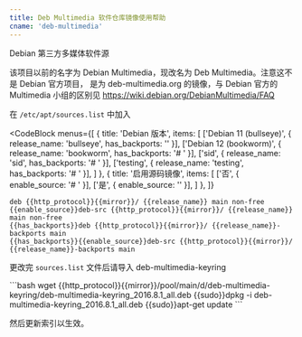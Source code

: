```yaml
---
title: Deb Multimedia 软件仓库镜像使用帮助
cname: 'deb-multimedia'
---
```


Debian 第三方多媒体软件源

该项目以前的名字为 Debian Multimedia，现改名为 Deb Multimedia。注意这不是 Debian 官方项目，
是为 deb-multimedia.org 的镜像，与 Debian 官方的 Multimedia 小组的区别见
https://wiki.debian.org/DebianMultimedia/FAQ

在 `/etc/apt/sources.list` 中加入

<CodeBlock
  menus={[
    {
      title: 'Debian 版本',
      items: [
        ['Debian 11 (bullseye)', { release_name: 'bullseye', has_backports: '' }],
        ['Debian 12 (bookworm)', { release_name: 'bookworm', has_backports: '# ' }],
        ['sid', { release_name: 'sid', has_backports: '# ' }],
        ['testing', { release_name: 'testing', has_backports: '# ' }],
      ]
    },
    {
      title: '启用源码镜像',
      items: [
        ['否', { enable_source: '# ' }],
        ['是', { enable_source: '' }],
      ]
    },
  ]}
>

```properties
deb {{http_protocol}}{{mirror}}/ {{release_name}} main non-free
{{enable_source}}deb-src {{http_protocol}}{{mirror}}/ {{release_name}} main non-free
{{has_backports}}deb {{http_protocol}}{{mirror}}/ {{release_name}}-backports main
{{has_backports}}{{enable_source}}deb-src {{http_protocol}}{{mirror}}/ {{release_name}}-backports main
```

</CodeBlock>

更改完 `sources.list` 文件后请导入 deb-multimedia-keyring

<CodeBlock>
```bash
wget {{http_protocol}}{{mirror}}/pool/main/d/deb-multimedia-keyring/deb-multimedia-keyring_2016.8.1_all.deb
{{sudo}}dpkg -i deb-multimedia-keyring_2016.8.1_all.deb
{{sudo}}apt-get update
```
</CodeBlock>

然后更新索引以生效。

